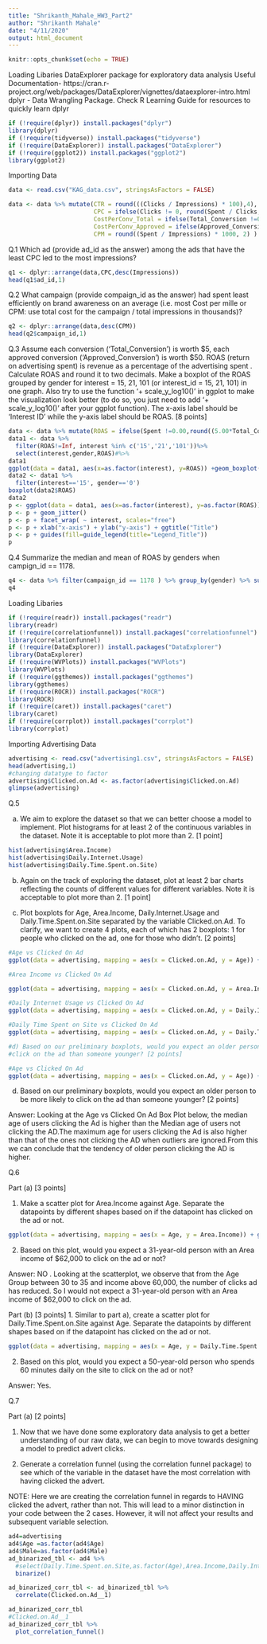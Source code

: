 ---
title: "Shrikanth_Mahale_HW3_Part2"
author: "Shrikanth Mahale"
date: "4/11/2020"
output: html_document
---

```{r setup, include=FALSE}
knitr::opts_chunk$set(echo = TRUE)
```

Loading Libaries
DataExplorer package for exploratory data analysis 
Useful Documentation- https://cran.r-project.org/web/packages/DataExplorer/vignettes/dataexplorer-intro.html
dplyr - Data Wrangling Package. Check R Learning Guide for resources to quickly learn dplyr
```{r}
if (!require(dplyr)) install.packages("dplyr")
library(dplyr)
if (!require(tidyverse)) install.packages("tidyverse")
if (!require(DataExplorer)) install.packages("DataExplorer")
if (!require(ggplot2)) install.packages("ggplot2")
library(ggplot2)
```

Importing Data

```{r}
data <- read.csv("KAG_data.csv", stringsAsFactors = FALSE)

data <- data %>% mutate(CTR = round(((Clicks / Impressions) * 100),4), 
                        CPC = ifelse(Clicks != 0, round(Spent / Clicks,4), Spent), 
                        CostPerConv_Total = ifelse(Total_Conversion !=0,round(Spent/Total_Conversion,4),Spent),
                        CostPerConv_Approved = ifelse(Approved_Conversion !=0,round(Spent/Approved_Conversion,4),Spent),
                        CPM = round((Spent / Impressions) * 1000, 2) )
```

Q.1 Which ad (provide ad_id as the answer) among the ads that have the least CPC led to the most impressions?
```{r}
q1 <- dplyr::arrange(data,CPC,desc(Impressions))
head(q1$ad_id,1)

```

Q.2 What campaign (provide compaign_id as the answer) had spent least efficiently on brand awareness on an average
(i.e. most Cost per mille or CPM: use total cost for the campaign / total impressions in thousands)?

```{r}
q2 <- dplyr::arrange(data,desc(CPM))
head(q2$campaign_id,1)

```

Q.3 Assume each conversion ('Total_Conversion') is worth $5, each approved conversion ('Approved_Conversion') is worth $50. ROAS (return on advertising spent) is revenue as a percentage of the advertising spent . 
Calculate ROAS and round it to two decimals.
Make a boxplot of the ROAS grouped by gender for interest = 15, 21, 101 (or interest_id = 15, 21, 101) in one graph. 
Also try to use the function '+ scale_y_log10()' in ggplot to make the visualization look better 
(to do so, you just need to add '+ scale_y_log10()' after your ggplot function). 
The x-axis label should be 'Interest ID' while the y-axis label should be ROAS.  [8 points]

```{r}
data <- data %>% mutate(ROAS = ifelse(Spent !=0.00,round((5.00*Total_Conversion +50.00*Approved_Conversion)/Spent*1.00,2),0.00))
data1 <- data %>%
  filter(ROAS!=Inf, interest %in% c('15','21','101'))%>%
  select(interest,gender,ROAS)#%>%
data1
ggplot(data = data1, aes(x=as.factor(interest), y=ROAS)) +geom_boxplot(aes(fill=as.factor(gender)))+ scale_y_log10()+ xlab("Interest") + ylab("ROAS")+guides(fill=guide_legend(title="Gender"))
data2 <- data1 %>%
  filter(interest=='15', gender=='0')
boxplot(data2$ROAS)
data2
p <- ggplot(data = data1, aes(x=as.factor(interest), y=as.factor(ROAS))) + geom_boxplot(aes(fill=gender)) 
p <- p + geom_jitter()
p <- p + facet_wrap( ~ interest, scales="free")
p <- p + xlab("x-axis") + ylab("y-axis") + ggtitle("Title")
p <- p + guides(fill=guide_legend(title="Legend_Title"))
p 
```

Q.4 Summarize the median and mean of ROAS by genders when campign_id == 1178.

```{r}
q4 <- data %>% filter(campaign_id == 1178 ) %>% group_by(gender) %>% summarise(ROAS_Mean = mean(ROAS), ROAS_Median = median(ROAS))
q4
```



Loading Libaries
```{r}
if (!require(readr)) install.packages("readr")
library(readr)
if (!require(correlationfunnel)) install.packages("correlationfunnel")
library(correlationfunnel)
if (!require(DataExplorer)) install.packages("DataExplorer")
library(DataExplorer)
if (!require(WVPlots)) install.packages("WVPlots")
library(WVPlots)
if (!require(ggthemes)) install.packages("ggthemes")
library(ggthemes) 
if (!require(ROCR)) install.packages("ROCR")
library(ROCR)
if (!require(caret)) install.packages("caret")
library(caret)
if (!require(corrplot)) install.packages("corrplot")
library(corrplot)
```

Importing Advertising Data
```{r}
advertising <- read.csv("advertising1.csv", stringsAsFactors = FALSE)
head(advertising,1)
#changing datatype to factor
advertising$Clicked.on.Ad <- as.factor(advertising$Clicked.on.Ad)
glimpse(advertising)
```

Q.5

a) We aim to explore the dataset so that we can better choose a model to implement. Plot histograms for at least 2 of the continuous variables in the dataset. Note it is acceptable to plot more than 2. [1 point]



```{r}
hist(advertising$Area.Income)
hist(advertising$Daily.Internet.Usage)
hist(advertising$Daily.Time.Spent.on.Site)
```

b) Again on the track of exploring the dataset, plot at least 2 bar charts reflecting the counts of different values for different variables. Note it is acceptable to plot more than 2. [1 point]

c) Plot boxplots for Age, Area.Income, Daily.Internet.Usage and Daily.Time.Spent.on.Site separated by the variable Clicked.on.Ad. To clarify, we want to create 4 plots, each of which has 2 boxplots: 1 for people who clicked on the ad, one for those who didn’t. [2 points]

```{r}
#Age vs Clicked On Ad
ggplot(data = advertising, mapping = aes(x = Clicked.on.Ad, y = Age)) + geom_boxplot() + labs(title = "Age vs Clicked On Ad")

#Area Income vs Clicked On Ad

ggplot(data = advertising, mapping = aes(x = Clicked.on.Ad, y = Area.Income)) + geom_boxplot() + labs(title = "Area Income vs Clicked On Ad")

#Daily Internet Usage vs Clicked On Ad
ggplot(data = advertising, mapping = aes(x = Clicked.on.Ad, y = Daily.Internet.Usage)) + geom_boxplot() + labs(title = "Daily Internet Usage vs Clicked On Ad")

#Daily Time Spent on Site vs Clicked On Ad
ggplot(data = advertising, mapping = aes(x = Clicked.on.Ad, y = Daily.Time.Spent.on.Site)) + geom_boxplot() + labs(title = "Daily Time Spent on Site vs Clicked On Ad")

#d) Based on our preliminary boxplots, would you expect an older person to be more likely to 
#click on the ad than someone younger? [2 points]

#Age vs Clicked On Ad
ggplot(data = advertising, mapping = aes(x = Clicked.on.Ad, y = Age)) + geom_boxplot()
```


d) Based on our preliminary boxplots, would you expect an older person to be more likely to click on the ad than someone younger? [2 points]

Answer: Looking at the Age vs Clicked On Ad Box Plot below, the median age of users clicking the Ad is higher than the Median age of users not clicking the AD.The maximum age for users clicking the Ad is also higher than that of the ones not clicking the AD when outliers are ignored.From this we can conclude that the tendency of older person clicking the AD is higher.



Q.6

Part (a) [3 points]

1. Make a scatter plot for Area.Income against Age. Separate the datapoints by different shapes based on if the datapoint has clicked on the ad or not.

```{r}
ggplot(data = advertising, mapping = aes(x = Age, y = Area.Income)) + geom_point(aes(shape = Clicked.on.Ad, color = Clicked.on.Ad))  + labs(title = "Age Vs. Area Income")
```

2. Based on this plot, would you expect a 31-year-old person with an Area income of $62,000 to click on the ad or not?

Answer:  NO . Looking at the scatterplot, we observe that from the Age Group between 30 to 35 and income above 60,000, the number of clicks ad has reduced. So I would not expect a 31-year-old person with an Area income of $62,000 to click on the ad.


Part (b) [3 points]
1. Similar to part a), create a scatter plot for Daily.Time.Spent.on.Site against Age. Separate the datapoints by different shapes based on if the datapoint has clicked on the ad or not.
```{r}
ggplot(data = advertising, mapping = aes(x = Age, y = Daily.Time.Spent.on.Site)) + geom_point(aes(shape = Clicked.on.Ad, color = Clicked.on.Ad))  + labs(title = "Age Vs. Daily Time Spent on Site")

```


2. Based on this plot, would you expect a 50-year-old person who spends 60 minutes daily on the site to click on the ad or not?

Answer: Yes.


Q.7

Part (a) [2 points]

1. Now that we have done some exploratory data analysis to get a better understanding of our raw data, we can begin to move towards designing a model to predict advert clicks.

2. Generate a correlation funnel (using the correlation funnel package) to see which of the variable in the dataset have the most correlation with having clicked the advert.

NOTE: Here we are creating the correlation funnel in regards to HAVING clicked the advert, rather than not. This will lead to a minor distinction in your code between the 2 cases. However, it will not affect your results and subsequent variable selection.

```{r}
ad4=advertising
ad4$Age =as.factor(ad4$Age)
ad4$Male=as.factor(ad4$Male)
ad_binarized_tbl <- ad4 %>%
  #select(Daily.Time.Spent.on.Site,as.factor(Age),Area.Income,Daily.Internet.Usage,Ad.Topic.Line,City,as.factor(Male),Country,Timestamp,Clicked.on.Ad)
  binarize()

ad_binarized_corr_tbl <- ad_binarized_tbl %>%
  correlate(Clicked.on.Ad__1)

ad_binarized_corr_tbl
#Clicked.on.Ad__1 
ad_binarized_corr_tbl %>%
  plot_correlation_funnel()

```




